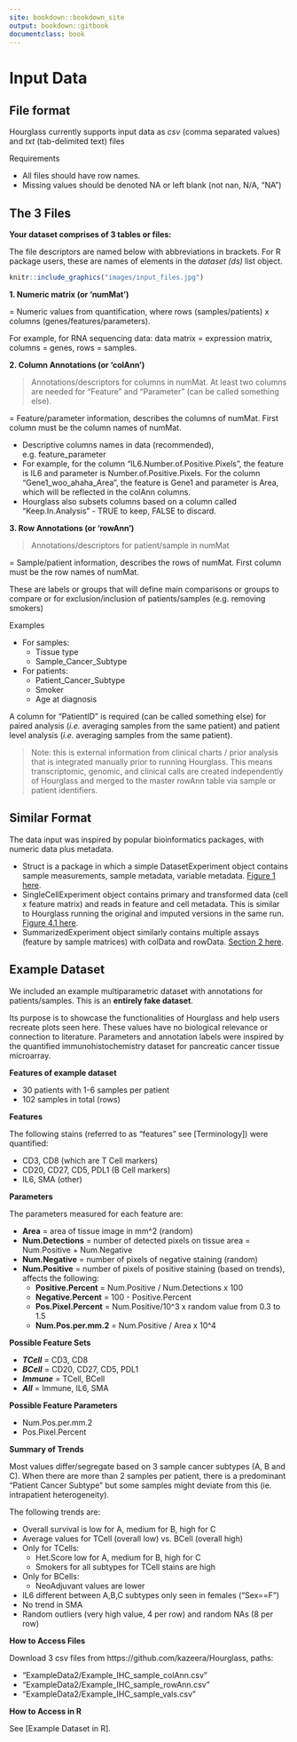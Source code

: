 ```yaml
---
site: bookdown::bookdown_site
output: bookdown::gitbook
documentclass: book
---
```

# Input Data 
## File format
Hourglass currently supports input data as *csv* (comma separated values) and *txt* (tab-delimited text) files

Requirements

* All files should have row names.
* Missing values should be denoted NA or left blank (not nan, N/A, "NA")

## The 3 Files

**Your dataset comprises of 3 tables or files:**

The file descriptors are named below with abbreviations in brackets. For R package users, these are names of elements in the _dataset (ds)_ list object.

```r
knitr::include_graphics("images/input_files.jpg")
```

**1. Numeric matrix (or 'numMat')** 

= Numeric values from quantification, where rows (samples/patients) x columns (genes/features/parameters).

For example, for RNA sequencing data: data matrix = expression matrix, columns = genes, rows = samples.


**2. Column Annotations (or 'colAnn')** 

> Annotations/descriptors for columns in numMat. At least two columns are needed for "Feature" and "Parameter" (can be called something else). 

= Feature/parameter information, describes the columns of numMat. First column must be the column names of numMat.

* Descriptive columns names in data (recommended), e.g. feature_parameter
* For example, for the column "IL6.Number.of.Positive.Pixels", the feature is IL6 and parameter is Number.of.Positive.Pixels. For the column "Gene1_woo_ahaha_Area", the feature is Gene1 and parameter is Area, which will be reflected in the colAnn columns.
* Hourglass also subsets columns based on a column called "Keep.In.Analysis" - TRUE to keep, FALSE to discard. 

**3. Row Annotations (or 'rowAnn')**

> Annotations/descriptors for patient/sample in numMat

= Sample/patient information, describes the rows of numMat. First column must be the row names of numMat. 

These are labels or groups that will define main comparisons or groups to compare or for exclusion/inclusion of patients/samples (e.g. removing smokers)
 
Examples

* For samples:
     * Tissue type
     * Sample_Cancer_Subtype

* For patients:
     * Patient_Cancer_Subtype
     * Smoker
     * Age at diagnosis

A column for "PatientID" is required (can be called something else) for paired analysis (_i.e._ averaging samples from the same patient) and patient level analysis (_i.e._ averaging samples from the same patient).

> Note: this is external information from clinical charts / prior analysis that is integrated manually prior to running Hourglass. This means transcriptomic, genomic, and clinical calls are created independently of Hourglass and merged to the master rowAnn table via sample or patient identifiers.  



## Similar Format
The data input was inspired by popular bioinformatics packages, with numeric data plus metadata. 

* Struct is a package in which a simple DatasetExperiment object contains sample measurements, sample metadata, variable metadata. [Figure 1 here](https://academic.oup.com/bioinformatics/article/36/22-23/5551/6039109).
* SingleCellExperiment object contains primary and transformed data (cell x feature matrix) and reads in feature and cell metadata. This is similar to Hourglass running the original and imputed versions in the same run. [Figure 4.1 here](http://bioconductor.org/books/3.13/OSCA.intro/the-singlecellexperiment-class.html).
* SummarizedExperiment object similarly contains multiple assays (feature by sample matrices) with colData and rowData. [Section 2 here](http://bioconductor.org/packages/release/bioc/vignettes/SummarizedExperiment/inst/doc/SummarizedExperiment.html).

## Example Dataset
We included an example multiparametric dataset with annotations for patients/samples. This is an **entirely fake dataset**. 

Its purpose is to showcase the functionalities of Hourglass and help users recreate plots seen here. These values have no biological relevance or connection to literature. Parameters and annotation labels were inspired by the quantified immunohistochemistry dataset for pancreatic cancer tissue microarray.

**Features of example dataset**

* 30 patients with 1-6 samples per patient
* 102 samples in total (rows)

**Features**

The following stains (referred to as "features" see [Terminology]) were quantified:	

* CD3, CD8 (which are T Cell markers)
* CD20, CD27, CD5, PDL1 (B Cell markers)
* IL6, SMA (other)

**Parameters**

The parameters measured for each feature are:

* **Area** = area of tissue image in mm^2 (random)
* **Num.Detections** = number of detected pixels on tissue area = Num.Positive + Num.Negative
* **Num.Negative** = number of pixels of negative staining (random)
* **Num.Positive** = number of pixels of positive staining (based on trends), affects the following: 
     * **Positive.Percent** = Num.Positive / Num.Detections x 100
     * **Negative.Percent** = 100 - Positive.Percent 
     * **Pos.Pixel.Percent** = Num.Positive/10^3  x random value from 0.3 to 1.5 
     * **Num.Pos.per.mm.2** = Num.Positive / Area x 10^4
     
**Possible Feature Sets**

* **_TCell_** = CD3, CD8  
* **_BCell_** = CD20, CD27, CD5, PDL1  
* **_Immune_** = TCell, BCell  
* **_All_** = Immune, IL6, SMA  

**Possible Feature Parameters**

* Num.Pos.per.mm.2
* Pos.Pixel.Percent

**Summary of Trends**

Most values differ/segregate based on 3 sample cancer subtypes (A, B and C). When there are more than 2 samples per patient, there is a predominant "Patient Cancer Subtype" but some samples might deviate from this (ie. intrapatient heterogeneity).

The following trends are:

* Overall survival is low for A, medium for B, high for C
* Average values for TCell (overall low) vs. BCell (overall high)
* Only for TCells:  
     * Het.Score low for A, medium for B, high for C
     * Smokers for all subtypes for TCell stains are high
* Only for BCells:  
     * NeoAdjuvant values are lower
* IL6 different between A,B,C subtypes only seen in females ("Sex==F")
* No trend in SMA
* Random outliers (very high value, 4 per row) and random NAs (8 per row)


**How to Access Files**

Download 3 csv files from https://github.com/kazeera/Hourglass, paths:

* "ExampleData2/Example_IHC_sample_colAnn.csv" 
* "ExampleData2/Example_IHC_sample_rowAnn.csv"
* "ExampleData2/Example_IHC_sample_vals.csv"  

**How to Access in R**

See [Example Dataset in R].